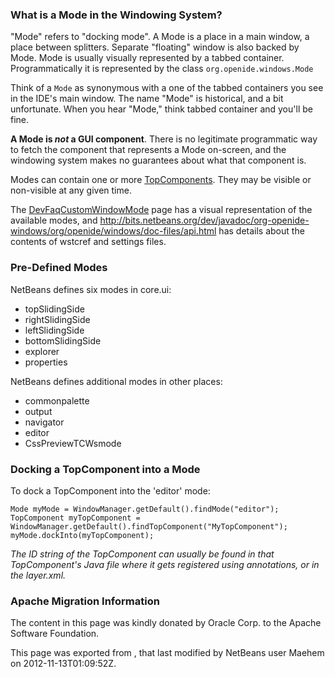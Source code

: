 <!--

    Licensed to the Apache Software Foundation (ASF) under one
    or more contributor license agreements.  See the NOTICE file
    distributed with this work for additional information
    regarding copyright ownership.  The ASF licenses this file
    to you under the Apache License, Version 2.0 (the
    "License"); you may not use this file except in compliance
    with the License.  You may obtain a copy of the License at

      http://www.apache.org/licenses/LICENSE-2.0

    Unless required by applicable law or agreed to in writing,
    software distributed under the License is distributed on an
    "AS IS" BASIS, WITHOUT WARRANTIES OR CONDITIONS OF ANY
    KIND, either express or implied.  See the License for the
    specific language governing permissions and limitations
    under the License.

-->

===What is a Mode in the Windowing System?===

"Mode" refers to "docking mode".  A Mode is a place in a main window, a place between splitters. Separate "floating" window is also backed by Mode. Mode is usually visually represented by a tabbed container.  Programmatically it is represented by the class <tt>org.openide.windows.Mode</tt>

Think of a <tt>Mode</tt> as synonymous with a one of the tabbed containers you see in the IDE's main window.  The name "Mode" is historical, and a bit unfortunate.  When you hear "Mode," think tabbed container and you'll be fine.

'''A Mode is ''not'' a GUI component'''.  There is no legitimate programmatic way to fetch the component that represents a Mode on-screen, and the windowing system makes no guarantees about what that component is.

Modes can contain one or more [[DevFaqWindowsTopComponent| TopComponent]]s.  They may be visible or non-visible at any given time.

The [[DevFaqCustomWindowMode]] page has a visual representation of the available modes, and http://bits.netbeans.org/dev/javadoc/org-openide-windows/org/openide/windows/doc-files/api.html has details about the contents of wstcref and settings files.

===Pre-Defined Modes===
NetBeans defines six modes in core.ui:
*topSlidingSide
*rightSlidingSide
*leftSlidingSide
*bottomSlidingSide
*explorer
*properties

NetBeans defines additional modes in other places:
*commonpalette
*output
*navigator
*editor
*CssPreviewTCWsmode

===Docking a TopComponent into a Mode===
To dock a TopComponent into the 'editor' mode:
<pre>
Mode myMode = WindowManager.getDefault().findMode("editor");
TopComponent myTopComponent = WindowManager.getDefault().findTopComponent("MyTopComponent");
myMode.dockInto(myTopComponent);
</pre>
''The ID string of the TopComponent can usually be found in that TopComponent's Java file where it gets registered using annotations, or in the layer.xml.
''

===Apache Migration Information===

The content in this page was kindly donated by Oracle Corp. to the
Apache Software Foundation.

This page was exported from , 
that last modified by NetBeans user Maehem 
on 2012-11-13T01:09:52Z.

